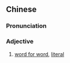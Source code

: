 {{also|字对字}}
==Chinese==
{{zh-forms|s=字对字}}

===Pronunciation===
{{zh-pron
|m=zìduìzì
|cat=a
}}

===Adjective===
{{zh-adj}}

# [[word for word]], [[literal]]